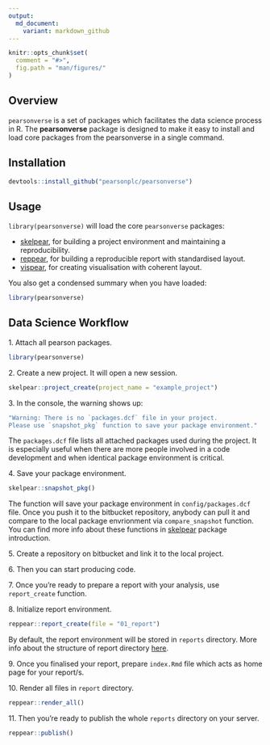```yaml
---
output:
  md_document:
    variant: markdown_github
---
```



```r
knitr::opts_chunk$set(
  comment = "#>",
  fig.path = "man/figures/"
)
```

Overview
------------

`pearsonverse` is a set of packages which facilitates the data science process in R. The __pearsonverse__ package is designed to make it easy to install and load core packages from the pearsonverse in a single command.


Installation
------------

```r
devtools::install_github("pearsonplc/pearsonverse")
```

Usage
------------

`library(pearsonverse)` will load the core `pearsonverse` packages:

-  <a href = "https://github.com/pearsonplc/skelpear" target = "_blank">skelpear</a>, for building a project environment and maintaining a reproducibility.
-  <a href = "https://github.com/pearsonplc/reppear" target = "_blank">reppear</a>, for building a reproducible report with standardised layout.
-  <a href = "https://github.com/pearsonplc/vispear" target = "_blank">vispear</a>, for creating visualisation with coherent layout.

You also get a condensed summary when you have loaded:

```r
library(pearsonverse)
```

Data Science Workflow
------------

1.&nbsp;Attach all pearson packages.

```r
library(pearsonverse)
```

2.&nbsp;Create a new project. It will open a new session.

```r
skelpear::project_create(project_name = "example_project")
```

3.&nbsp;In the console, the warning shows up:

```r
"Warning: There is no `packages.dcf` file in your project. 
Please use `snapshot_pkg` function to save your package environment."
```

The `packages.dcf` file lists all attached packages used during the project. It is especially useful when there are more people involved in a code development and when identical package environment is critical.

4.&nbsp;Save your package environment.

```r
skelpear::snapshot_pkg()
```

The function will save your package environment in `config/packages.dcf` file. Once you push it to the bitbucket repository, anybody can pull it and compare to the local package envrionment via `compare_snapshot` function. You can find more info about these functions in  <a href = "https://github.com/pearsonplc/skelpear" target = "_blank">skelpear</a> package introduction.

5.&nbsp;Create a repository on bitbucket and link it to the local project.

6.&nbsp;Then you can start producing code. 

7.&nbsp;Once you're ready to prepare a report with your analysis, use `report_create` function.

8.&nbsp;Initialize report environment.
```r
reppear::report_create(file = "01_report")
```

By default, the report environment will be stored in `reports` directory. More info about the structure of report directory  <a href = "https://github.com/pearsonplc/reppear" target = "_blank">here</a>.

9.&nbsp;Once you finalised your report, prepare `index.Rmd` file which acts as home page for your report/s.

10.&nbsp;Render all files in `report` directory.

```r
reppear::render_all()
```

11.&nbsp;Then you're ready to publish the whole `reports` directory on your server.

```r
reppear::publish()
```
